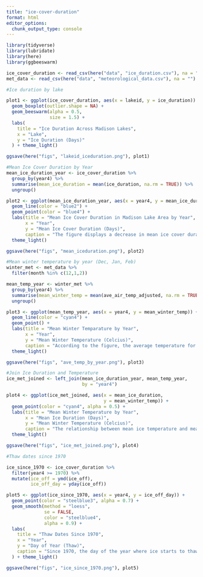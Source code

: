 ```yaml
---
title: "ice-cover-duration"
format: html
editor_options: 
  chunk_output_type: console
---
```


```r
library(tidyverse)
library(lubridate)
library(here)
library(ggbeeswarm)
```

```r
ice_cover_duration <- read_csv(here("data", "ice_duration.csv"), na = "-999")
met_data <- read_csv(here("data", "meteorological_data.csv"), na = "")
```

```r
#Ice duration by lake

plot1 <- ggplot(ice_cover_duration, aes(x = lakeid, y = ice_duration)) +
  geom_boxplot(outlier.shape = NA) + 
  geom_beeswarm(alpha = 0.5, 
                size = 1.5) +
  labs(
    title = "Ice Duration Across Madison Lakes",
    x = "Lake",
    y = "Ice Duration (Days)"
  ) + theme_light()

ggsave(here("figs", "lakeid_iceduration.png"), plot1)
```

```r
#Mean Ice Cover Duration by Year
mean_ice_duration_year <- ice_cover_duration %>% 
  group_by(year4) %>% 
  summarise(mean_ice_duration = mean(ice_duration, na.rm = TRUE)) %>% 
  ungroup()

plot2 <- ggplot(mean_ice_duration_year, aes(x = year4, y = mean_ice_duration)) +
  geom_line(color = "blue2") +
  geom_point(color = "blue4") + 
  labs(title = "Mean Ice Cover Duration in Madison Lake Area by Year",
       x = "Year",
       y = "Mean Ice Cover Duration (Days)",
       caption = "The figure displays a decrease in mean ice cover duration over time.") +
  theme_light()

ggsave(here("figs", "mean_iceduration.png"), plot2)
```

```r
#Mean winter temperature by year (Dec, Jan, Feb)
winter_met <- met_data %>% 
  filter(month %in% c(12,1,2))

mean_temp_year <- winter_met %>% 
  group_by(year4) %>% 
  summarise(mean_winter_temp = mean(ave_air_temp_adjusted, na.rm = TRUE)) %>% 
  ungroup()

plot3 <- ggplot(mean_temp_year, aes(x = year4, y = mean_winter_temp)) +
  geom_line(color = "cyan4") +
  geom_point() +
  labs(title = "Mean Winter Temparature by Year",
       x = "Year",
       y = "Mean Winter Temperature (Celcius)",
       caption = "According to the figure, the average temperature for the Madison Area lakes during winter has increased over time.") + 
  theme_light()

ggsave(here("figs", "ave_temp_by_year.png"), plot3)
```

```r
#Join Ice Duration and Temperature
ice_met_joined <- left_join(mean_ice_duration_year, mean_temp_year, 
                            by = "year4")

plot4 <- ggplot(ice_met_joined, aes(x = mean_ice_duration, 
                                    y = mean_winter_temp)) + 
  geom_point(color = "cyan4", alpha = 0.5) +
  labs(title = "Mean Winter Temperature by Year",
       x = "Mean Ice Duration (Days)",
       y = "Mean Winter Temperature (Celcius)",
       caption = "The relationship between mean ice temperature and mean ice duration is negative.\nThis relationship indicates that as as winter temperatures increase, ice cover duration decreases.") +
  theme_light()

ggsave(here("figs", "ice_met_joined.png"), plot4)
```

```r
#Thaw dates since 1970

ice_since_1970 <- ice_cover_duration %>% 
  filter(year4 >= 1970) %>% 
  mutate(ice_off = ymd(ice_off), 
         ice_off_day = yday(ice_off)) 

plot5 <- ggplot(ice_since_1970, aes(x = year4, y = ice_off_day)) +
  geom_point(color = "steelblue3", alpha = 0.7) +
  geom_smooth(method = "loess", 
              se = FALSE,
              color = "steelblue4",
              alpha = 0.9) +
  labs(
    title = "Thaw Dates Since 1970",
    x = "Year",
    y = "Day of Year (Thaw)",
    caption = "Since 1970, the day of the year where ice starts to thaw has decreased, indicating ice begins to melt sooner in the winter"
  ) + theme_light()

ggsave(here("figs", "ice_since_1970.png"), plot5)
```

